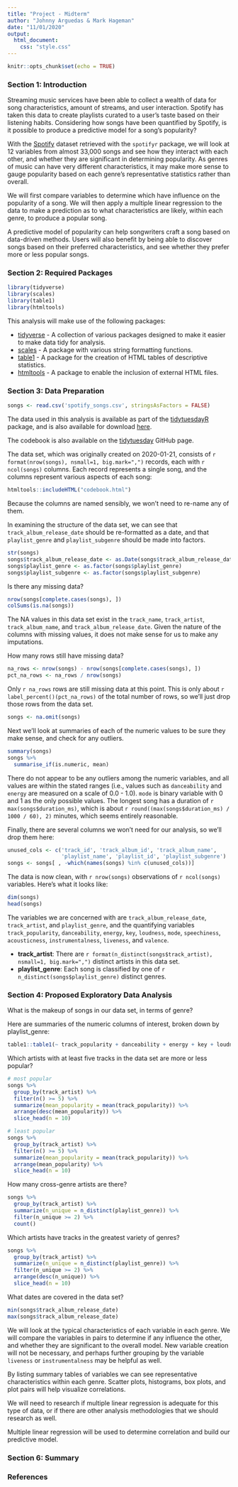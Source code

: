 ```yaml
---
title: "Project - Midterm"
author: "Johnny Arguedas & Mark Hageman"
date: "11/01/2020"
output: 
  html_document:
    css: "style.css"
---
```



```r
knitr::opts_chunk$set(echo = TRUE)
```

### Section 1: Introduction

<!-- Requirement 1.1   -->

Streaming music services have been able to collect a wealth of data for song characteristics, amount of streams, and user interaction. Spotify has taken this data to create playlists curated to a user's taste based on their listening habits. Considering how songs have been quantified by Spotify, is it possible to produce a predictive model for a song's popularity? 

<!-- Requirement 1.2   -->

With the [Spotify](https://www.spotify.com/us/) dataset retrieved with the `spotifyr` package, we will look at 12 variables from almost 33,000 songs and see how they interact with each other, and whether they are significant in determining popularity. As genres of music can have very different characteristics, it may make more sense to gauge popularity based on each genre's representative statistics rather than overall.  

<!-- Requirement 1.3   -->

We will first compare variables to determine which have influence on the popularity of a song. We will then apply a multiple linear regression to the data to make a prediction as to what characteristics are likely, within each genre, to produce a popular song.

<!-- Requirement 1.4   -->

A predictive model of popularity can help songwriters craft a song based on data-driven methods. Users will also benefit by being able to discover songs based on their preferred characteristics, and see whether they prefer more or less popular songs.
 
### Section 2: Required Packages

<!-- Requirements: 2.1, 2.2 -->
```r
library(tidyverse)
library(scales)
library(table1)
library(htmltools)
```

<!-- Requirement: 2.3 -->
This analysis will make use of the following packages:

* [tidyverse](https://www.tidyverse.org/) - A collection of various packages
designed to make it easier to make data tidy for analysis.
* [scales](https://www.rdocumentation.org/packages/scales/versions/0.4.1) - A package with various string formatting functions.
* [table1](https://cran.r-project.org/web/packages/table1/vignettes/table1-examples.html) - A package for the creation of HTML tables of descriptive statistics.
* [htmltools](https://cran.r-project.org/web/packages/htmltools/index.html) - A package to enable the inclusion of external HTML files.

### Section 3: Data Preparation

``` r
songs <- read.csv('spotify_songs.csv', stringsAsFactors = FALSE)
```

<!-- Requirement: 3.1 -->
The data used in this analysis is available as part of the [tidytuesdayR](https://github.com/rfordatascience/tidytuesday/blob/master/data/2020/2020-01-21/readme.md) package, and is also available for download [here](https://raw.githubusercontent.com/rfordatascience/tidytuesday/master/data/2020/2020-01-21/spotify_songs.csv]https://raw.githubusercontent.com/rfordatascience/tidytuesday/master/data/2020/2020-01-21/spotify_songs.csv).

The codebook is also available on the [tidytuesday](https://github.com/rfordatascience/tidytuesday/blob/master/data/2020/2020-01-21/readme.md) GitHub page.

<!-- Requirement: 3.2 -->
The data set, which was originally created on 2020-01-21, consists of `r format(nrow(songs), nsmall=1, big.mark=",")` records, each with `r ncol(songs)` columns. Each record represents a single song, and the columns represent various aspects of each song:

```r
htmltools::includeHTML("codebook.html")
```


Because the columns are named sensibly, we won't need to re-name any of them.

<!-- Requirement: 3.3 -->
In examining the structure of the data set, we can see that `track_album_release_date` should be re-formatted as a date, and that `playlist_genre` and `playlist_subgenre` should be made into factors.

``` r
str(songs)
songs$track_album_release_date <- as.Date(songs$track_album_release_date)
songs$playlist_genre <- as.factor(songs$playlist_genre)
songs$playlist_subgenre <- as.factor(songs$playlist_subgenre)
```

Is there any missing data?

``` r
nrow(songs[complete.cases(songs), ])
colSums(is.na(songs))
```

The NA values in this data set exist in the `track_name`, `track_artist`, `track_album_name`, and `track_album_release_date`. Given the nature of the columns with missing values, it does not make sense for us to make any imputations. 

How many rows still have missing data?

``` r
na_rows <- nrow(songs) - nrow(songs[complete.cases(songs), ])
pct_na_rows <- na_rows / nrow(songs)
```

Only `r na_rows` rows are still missing data at this point. This is only about 
`r label_percent()(pct_na_rows)` of the total number of rows, so we'll just drop those rows from the data set.

``` r
songs <- na.omit(songs)
```

Next we'll look at summaries of each of the numeric values to be sure they make sense, and check for any outliers.

``` r
summary(songs)
songs %>%
  summarise_if(is.numeric, mean)
```

There do not appear to be any outliers among the numeric variables, and all values are within the stated ranges (i.e., values such as `danceability` and `energy` are measured on a scale of 0.0 - 1.0). `mode` is binary variable with 0 and 1 as the only possible values. The longest song has a duration of `r max(songs$duration_ms)`, which is about 
`r round((max(songs$duration_ms) / 1000 / 60), 2)` minutes, which seems entirely reasonable.

Finally, there are several columns we won't need for our analysis, so we'll drop them here:

```r
unused_cols <- c('track_id', 'track_album_id', 'track_album_name', 
                 'playlist_name', 'playlist_id', 'playlist_subgenre')
songs <- songs[ , -which(names(songs) %in% c(unused_cols))]
```

<!-- Requirement: 3.4 -->
The data is now clean, with `r nrow(songs)` observations of `r ncol(songs)` variables. Here's what it looks like:

``` r
dim(songs)
head(songs)
```

<!-- Requirement 3.5 -->
The variables we are concerned with are `track_album_release_date`, `track_artist`, and `playlist_genre`, and the quantifying variables `track_popularity`, `danceability`, `energy`, `key`, `loudness`, `mode`, `speechiness`, `acousticness`, `instrumentalness`, `liveness`, and `valence`. 

* **track_artist**: There are `r format(n_distinct(songs$track_artist), nsmall=1, big.mark=",")` distinct artists in this data set.
* **playlist_genre**: Each song is classified by one of `r n_distinct(songs$playlist_genre)` distinct genres.


### Section 4: Proposed Exploratory Data Analysis

What is the makeup of songs in our data set, in terms of genre?

Here are summaries of the numeric columns of interest, broken down by 
playlist_genre:

```r
table1::table1(~ track_popularity + danceability + energy + key + loudness + mode + speechiness + acousticness + instrumentalness +liveness + valence | playlist_genre, data = songs)
```

Which artists with at least five tracks in the data set are more or less popular?

```r
# most popular 
songs %>% 
  group_by(track_artist) %>%
  filter(n() >= 5) %>% 
  summarize(mean_popularity = mean(track_popularity)) %>% 
  arrange(desc(mean_popularity)) %>% 
  slice_head(n = 10) 
```

```r
# least popular 
songs %>% 
  group_by(track_artist) %>%
  filter(n() >= 5) %>%
  summarize(mean_popularity = mean(track_popularity)) %>% 
  arrange(mean_popularity) %>% 
  slice_head(n = 10)
```

How many cross-genre artists are there?

``` r
songs %>% 
  group_by(track_artist) %>% 
  summarize(n_unique = n_distinct(playlist_genre)) %>% 
  filter(n_unique >= 2) %>% 
  count()
```

Which artists have tracks in the greatest variety of genres? 
``` r
songs %>% 
  group_by(track_artist) %>% 
  summarize(n_unique = n_distinct(playlist_genre)) %>% 
  filter(n_unique >= 2) %>% 
  arrange(desc(n_unique)) %>% 
  slice_head(n = 10)
```

What dates are covered in the data set?

```r
min(songs$track_album_release_date)
max(songs$track_album_release_date)
```

<!-- Requirement 4.1   -->

We will look at the typical characteristics of each variable in each genre. We will compare the variables in pairs to determine if any influence the other, and whether they are significant to the overall model. New variable creation will not be necessary, and perhaps further grouping by the variable `liveness` or `instrumentalness` may be helpful as well. 
 
<!-- Requirement 4.2   -->

By listing summary tables of variables we can see representative characteristics within each genre. Scatter plots, histograms, box plots, and plot pairs will help visualize correlations.  

<!-- Requirement 4.3   -->

We will need to research if multiple linear regression is adequate for this type of data, or if there are other analysis methodologies that we should research as well.

<!-- Requirement 4.4   -->

Multiple linear regression will be used to determine correlation and build our predictive model. 

### Section 6: Summary


### References


